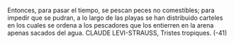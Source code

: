 Entonces, para pasar el tiempo, se pescan peces no comestibles; para impedir
que se pudran, a lo largo de las playas se han distribuido carteles en los cuales se
ordena a los pescadores que los entierren en la arena apenas sacados del agua.
CLAUDE LEVI-STRAUSS, Tristes tropiques.
(-41)
